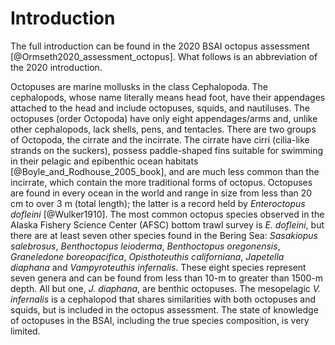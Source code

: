 # Introduction

The full introduction can be found in the 2020 BSAI octopus assessment [@Ormseth2020_assessment_octopus]. What follows is an abbreviation of the 2020 introduction.

Octopuses are marine mollusks in the class Cephalopoda. The cephalopods, whose name literally means head foot, have their appendages attached to the head and include octopuses, squids, and nautiluses. The octopuses (order Octopoda) have only eight appendages/arms and, unlike other cephalopods, lack shells, pens, and tentacles. There are two groups of Octopoda, the cirrate and the incirrate. The cirrate have cirri (cilia-like strands on the suckers), possess paddle-shaped fins suitable for swimming in their pelagic and epibenthic ocean habitats [@Boyle_and_Rodhouse_2005_book], and are much less common than the incirrate, which contain the more traditional forms of octopus. Octopuses are found in every ocean in the world and range in size from less than 20 cm to over 3 m (total length); the latter is a record held by *Enteroctopus dofleini* [@Wulker1910]. The most common octopus species observed in the Alaska Fishery Science Center (AFSC) bottom trawl survey is *E. dofleini*, but there are at least seven other species found in the Bering Sea: *Sasakiopus salebrosus*, *Benthoctopus leioderma*, *Benthoctopus oregonensis*, *Graneledone boreopacifica*, *Opisthoteuthis californiana*, *Japetella diaphana* and *Vampyroteuthis infernalis*. These eight species represent seven genera and can be found from less than 10-m to greater than 1500-m depth. All but one, *J. diaphana*, are benthic octopuses. The mesopelagic *V. infernalis* is a cephalopod that shares similarities with both octopuses and squids, but is included in the octopus assessment. The state of knowledge of octopuses in the BSAI, including the true species composition, is very limited.


